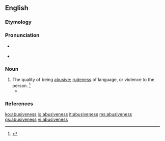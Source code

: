==English==

===Etymology===
{{suffix|abusive|ness|lang=en}}

===Pronunciation===
* {{a|RP}} {{IPA|/əˈbjuː.sɪv.nəs/|lang=en}}
* {{a|US}} {{IPA|/əˈbju.sɪv.nəs/|lang=en}}

===Noun===
{{en-noun|-}}

# The quality of being [[abusive]]; [[rudeness]] of language, or violence to the person. {{defdate|First attested in the mid 17<sup>th</sup> century.}}<ref name=SOED>{{R:SOED5|page=11}}</ref>
#* {{quote-book|passage=Pick out mirth, like stones out of thy ground, Profaneness, filthiness, '''abusiveness'''|author=[[w:George Herbert|George Herbert]]|title=The Temple|year=1633}}

===References===
<references/>

[[ko:abusiveness]]
[[io:abusiveness]]
[[it:abusiveness]]
[[ms:abusiveness]]
[[ps:abusiveness]]
[[vi:abusiveness]]